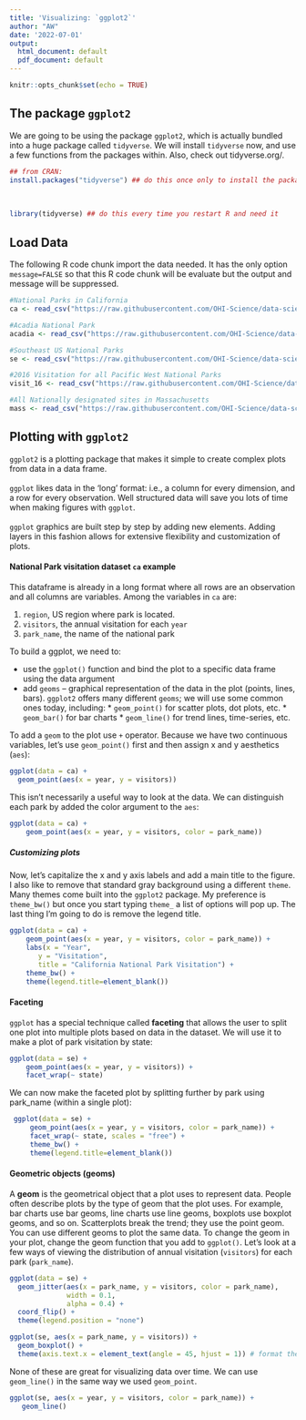 ```yaml
---
title: 'Visualizing: `ggplot2`'
author: "AW"
date: '2022-07-01'
output:
  html_document: default
  pdf_document: default
---
```


```r
knitr::opts_chunk$set(echo = TRUE)
```

## The package `ggplot2`

We are going to be using the package `ggplot2`, which is actually bundled into a huge package called `tidyverse`. We will install `tidyverse` now, and use a few functions from the packages within. Also, check out tidyverse.org/.


```r
## from CRAN:
install.packages("tidyverse") ## do this once only to install the package on your computer.
```
<br />
```r
library(tidyverse) ## do this every time you restart R and need it 
```


## Load Data

The following R code chunk import the data needed. It has the only option `message=FALSE` so that this R code chunk will be evaluate but the output and message will be suppressed.

```r
#National Parks in California
ca <- read_csv("https://raw.githubusercontent.com/OHI-Science/data-science-training/master/data/ca.csv") 

#Acadia National Park
acadia <- read_csv("https://raw.githubusercontent.com/OHI-Science/data-science-training/master/data/acadia.csv")

#Southeast US National Parks
se <- read_csv("https://raw.githubusercontent.com/OHI-Science/data-science-training/master/data/se.csv")

#2016 Visitation for all Pacific West National Parks
visit_16 <- read_csv("https://raw.githubusercontent.com/OHI-Science/data-science-training/master/data/visit_16.csv")

#All Nationally designated sites in Massachusetts
mass <- read_csv("https://raw.githubusercontent.com/OHI-Science/data-science-training/master/data/mass.csv")
```


## Plotting with `ggplot2`

`ggplot2` is a plotting package that makes it simple to create complex plots from data in a data frame.  
<br />
`ggplot` likes data in the ‘long’ format: i.e., a column for every dimension, and a row for every observation. Well structured data will save you lots of time when making figures with `ggplot`.  
<br />
`ggplot` graphics are built step by step by adding new elements. Adding layers in this fashion allows for extensive flexibility and customization of plots.


#### National Park visitation dataset `ca` example

This dataframe is already in a long format where all rows are an observation and all columns are variables. Among the variables in `ca` are:

1. `region`, US region where park is located.
2. `visitors`, the annual visitation for each `year`
3. `park_name`, the name of the national park

To build a ggplot, we need to:

* use the `ggplot()` function and bind the plot to a specific data frame using the data argument
* add `geoms` – graphical representation of the data in the plot (points, lines, bars). `ggplot2` offers many different `geoms`; we will use some common ones today, including: * `geom_point()` for scatter plots, dot plots, etc. * `geom_bar()` for bar charts * `geom_line()` for trend lines, time-series, etc.

To add a `geom` to the plot use `+` operator. Because we have two continuous variables,
let’s use `geom_point()` first and then assign x and y aesthetics (`aes`):

```r
ggplot(data = ca) + 
  geom_point(aes(x = year, y = visitors))
```

This isn’t necessarily a useful way to look at the data. We can distinguish each park by added the color argument to the `aes`:

```r
ggplot(data = ca) +
    geom_point(aes(x = year, y = visitors, color = park_name))
```

##### Customizing plots

Now, let’s capitalize the x and y axis labels and add a main title to the figure. I also like to remove that standard gray background using a different `theme`. Many themes come built into the `ggplot2` package. My preference is `theme_bw()` but once you start typing `theme_` a list of options will pop up. The last thing I’m going to do is remove the legend title.

```r
ggplot(data = ca) +
    geom_point(aes(x = year, y = visitors, color = park_name)) +
    labs(x = "Year",
       y = "Visitation",
       title = "California National Park Visitation") +
    theme_bw() +
    theme(legend.title=element_blank())
```

#### Faceting

`ggplot` has a special technique called **faceting** that allows the user to split one plot into multiple plots based on data in the dataset. We will use it to make a plot of park visitation by state:

```r
ggplot(data = se) +
    geom_point(aes(x = year, y = visitors)) +
    facet_wrap(~ state)
```

We can now make the faceted plot by splitting further by park using park_name (within a single plot):

```r
 ggplot(data = se) +
     geom_point(aes(x = year, y = visitors, color = park_name)) +
     facet_wrap(~ state, scales = "free") +
     theme_bw() +
     theme(legend.title=element_blank())
```

#### Geometric objects (geoms)

A **geom** is the geometrical object that a plot uses to represent data. People often describe plots by the type of geom that the plot uses. For example, bar charts use bar geoms, line charts use line geoms, boxplots use boxplot geoms, and so on. Scatterplots break the trend; they use the point geom. You can use different geoms to plot the same data. To change the geom in your plot, change the geom function that you add to `ggplot()`. Let’s look at a few ways of viewing the distribution of annual visitation (`visitors`) for each park (`park_name`).

```r
ggplot(data = se) + 
  geom_jitter(aes(x = park_name, y = visitors, color = park_name), 
              width = 0.1, 
              alpha = 0.4) +
  coord_flip() +
  theme(legend.position = "none") 
```


```r
ggplot(se, aes(x = park_name, y = visitors)) + 
  geom_boxplot() +
  theme(axis.text.x = element_text(angle = 45, hjust = 1)) # format the label on x-axis
```

None of these are great for visualizing data over time. We can use `geom_line()` in the same way we used `geom_point`.

```r
ggplot(se, aes(x = year, y = visitors, color = park_name)) +
   geom_line()
```


